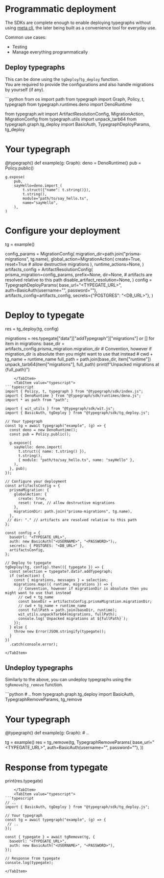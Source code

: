 
# Programmatic deployment

The SDKs are complete enough to enable deploying typegraphs without using [meta cli](/docs/reference/meta-cli), the later being built as a convenience tool for everyday use.

Common use cases:
- Testing
- Manage everything programmatically


## Deploy typegraphs
This can be done using the `tgDeploy`/`tg_deploy` function.\
You are required to provide the configurations and also handle migrations by yourself (if any).

<SDKTabs>
    <TabItem value="python">
```python
from os import path
from typegraph import Graph, Policy, t, typegraph
from typegraph.runtimes.deno import DenoRuntime

from typegraph.wit import ArtifactResolutionConfig, MigrationAction, MigrationConfig
from typegraph.utils import unpack_tarb64
from typegraph.graph.tg_deploy import BasicAuth, TypegraphDeployParams, tg_deploy

# Your typegraph
@typegraph()
def example(g: Graph):
    deno = DenoRuntime()
    pub = Policy.public()

    g.expose(
        pub,
        sayHello=deno.import_(
            t.struct({"name": t.string()}),
            t.string(),
            module="path/to/say_hello.ts",
            name="sayHello",
        ),
    )

# Configure your deployment
tg = example()

config_params = MigrationConfig(
    migration_dir=path.join("prisma-migrations", tg.name),
    global_action=MigrationAction(
        create=True,
        reset=True  # allow destructive migrations
    ),
    runtime_actions=None,
)
artifacts_config = ArtifactResolutionConfig(
    prisma_migration=config_params,
    prefix=None,
    dir=None,  # artifacts are resolved relative to this path
    disable_artifact_resolution=None,
)
config = TypegraphDeployParams(
    base_url="<TYPEGATE_URL>",
    auth=BasicAuth(username="<USERNAME>", password="<PASSWORD>"),
    artifacts_config=artifacts_config,
    secrets={"POSTGRES": "<DB_URL>"},
)

# Deploy to typegate
res = tg_deploy(tg, config)

migrations = res.typegate["data"]["addTypegraph"]["migrations"] or []
for item in migrations:
    base_dir = artifacts_config.prisma_migration.migration_dir
    # Convention, however if migration_dir is absolute then you might want to use that instead
    # cwd + tg_name + runtime_name
    full_path = path.join(base_dir, item["runtime"])
    unpack_tarb64(item["migrations"], full_path)
    print(f"Unpacked migrations at {full_path}")

```
    </TabItem>
    <TabItem value="typescript">
```typescript
import { Policy, t, typegraph } from "@typegraph/sdk/index.js";
import { DenoRuntime } from "@typegraph/sdk/runtimes/deno.js";
import * as path from "path";

import { wit_utils } from "@typegraph/sdk/wit.js";
import { BasicAuth, tgDeploy } from "@typegraph/sdk/tg_deploy.js";

// Your typegraph
const tg = await typegraph("example", (g) => {
  const deno = new DenoRuntime();
  const pub = Policy.public();

  g.expose({
    sayHello: deno.import(
      t.struct({ name: t.string() }),
      t.string(),
      { module: "path/to/say_hello.ts", name: "sayHello" },
    ),
  }, pub);
});

// Configure your deployment
const artifactsConfig = {
  prismaMigration: {
    globalAction: {
      create: true,
      reset: true, // allow destructive migrations
    },
    migrationDir: path.join("prisma-migrations", tg.name),
  },
 // dir: "." // artifacts are resolved relative to this path
};

const config = {
  baseUrl: "<TYPEGATE_URL>",
  auth: new BasicAuth("<USERNAME>", "<PASSWORD>");,
  secrets: { POSTGRES: "<DB_URL>" },
  artifactsConfig,
};

// Deploy to typegate
tgDeploy(tg, config).then(({ typegate }) => {
  const selection = typegate?.data?.addTypegraph;
  if (selection) {
    const { migrations, messages } = selection;
    migrations.map(({ runtime, migrations }) => {
      // Convention, however if migrationDir is absolute then you might want to use that instead
      // cwd + tg_name
      const baseDir = artifactsConfig.prismaMigration.migrationDir;
      // cwd + tg_name + runtime_name
      const fullPath = path.join(baseDir, runtime);
      wit_utils.unpackTarb64(migrations, fullPath);
      console.log(`Unpacked migrations at ${fullPath}`);
    });
  } else {
    throw new Error(JSON.stringify(typegate));
  }
})
  .catch(console.error);

```
    </TabItem>
</SDKTabs>


## Undeploy typegraphs
Similarly to the above, you can undeploy typegraphs using the `tgRemove`/`tg_remove` function.

<SDKTabs>
    <TabItem value="python">
```python
# ..
from typegraph.graph.tg_deploy import BasicAuth, TypegraphRemoveParams, tg_remove

# Your typegraph
@typegraph()
def example(g: Graph):
    # ..

tg = example()
res = tg_remove(tg, TypegraphRemoveParams(
    base_url="<TYPEGATE_URL>",
    auth=BasicAuth(username="<USERNAME>", password="<PASSWORD>"),
))

# Response from typegate
print(res.typegate)
```
    </TabItem>
    <TabItem value="typescript">
```typescript
// ..
import { BasicAuth, tgDeploy } from "@typegraph/sdk/tg_deploy.js";

// Your typegraph
const tg = await typegraph("example", (g) => {
 // ..
});

const { typegate } = await tgRemove(tg, {
  baseUrl: "<TYPEGATE_URL>",
  auth: new BasicAuth("<USERNAME>", "<PASSWORD>"),
});

// Response from typegate
console.log(typegate);
```
    </TabItem>
</SDKTabs>
